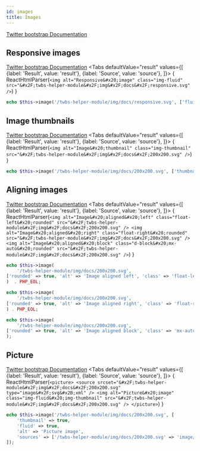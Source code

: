 ```yaml
---
id: images
title: Images
---
```



[Twitter bootstrap Documentation](https://getbootstrap.com/docs/4.5/content/images/)
## Responsive images
[Twitter bootstrap Documentation](https://getbootstrap.com/docs/4.5/content/images/#responsive-images)
<Tabs
    defaultValue="result"
    values={[
      {label: 'Result', value: 'result'},
      {label: 'Source', value: 'source'},
    ]}>
<TabItem value="result">{ ReactHtmlParser(`<img alt="Responsive&#x20;image" class="img-fluid" src="&#x2F;twbs-helper-module&#x2F;img&#x2F;docs&#x2F;responsive.svg" />`) }</TabItem>
<TabItem value="source">

```php
echo $this->image('/twbs-helper-module/img/docs/responsive.svg', ['fluid' => true, 'alt' => 'Responsive image',]);
```

</TabItem>
</Tabs>

## Image thumbnails
[Twitter bootstrap Documentation](https://getbootstrap.com/docs/4.5/content/images/#image-thumbnails)
<Tabs
    defaultValue="result"
    values={[
      {label: 'Result', value: 'result'},
      {label: 'Source', value: 'source'},
    ]}>
<TabItem value="result">{ ReactHtmlParser(`<img alt="Image&#x20;thumbnail" class="img-thumbnail" src="&#x2F;twbs-helper-module&#x2F;img&#x2F;docs&#x2F;200x200.svg" />`) }</TabItem>
<TabItem value="source">

```php
echo $this->image('/twbs-helper-module/img/docs/200x200.svg', ['thumbnail' => true, 'alt' => 'Image thumbnail',]);
```

</TabItem>
</Tabs>

## Aligning images
[Twitter bootstrap Documentation](https://getbootstrap.com/docs/4.5/content/images/#aligning-images)
<Tabs
    defaultValue="result"
    values={[
      {label: 'Result', value: 'result'},
      {label: 'Source', value: 'source'},
    ]}>
<TabItem value="result">{ ReactHtmlParser(`<img alt="Image&#x20;aligned&#x20;left" class="float-left&#x20;rounded" src="&#x2F;twbs-helper-module&#x2F;img&#x2F;docs&#x2F;200x200.svg" />
<img alt="Image&#x20;aligned&#x20;right" class="float-right&#x20;rounded" src="&#x2F;twbs-helper-module&#x2F;img&#x2F;docs&#x2F;200x200.svg" />
<img alt="Image&#x20;aligned&#x20;block" class="d-block&#x20;mx-auto&#x20;rounded" src="&#x2F;twbs-helper-module&#x2F;img&#x2F;docs&#x2F;200x200.svg" />`) }</TabItem>
<TabItem value="source">

```php
echo $this->image(
    '/twbs-helper-module/img/docs/200x200.svg',
['rounded' => true, 'alt' => 'Image aligned left', 'class' => 'float-left']
)  . PHP_EOL;

echo $this->image(
    '/twbs-helper-module/img/docs/200x200.svg',
['rounded' => true, 'alt' => 'Image aligned right', 'class' => 'float-right']
) . PHP_EOL;

echo $this->image(
    '/twbs-helper-module/img/docs/200x200.svg',
['rounded' => true, 'alt' => 'Image aligned block', 'class' => 'mx-auto d-block']
);
```

</TabItem>
</Tabs>

## Picture
[Twitter bootstrap Documentation](https://getbootstrap.com/docs/4.5/content/images/#picture)
<Tabs
    defaultValue="result"
    values={[
      {label: 'Result', value: 'result'},
      {label: 'Source', value: 'source'},
    ]}>
<TabItem value="result">{ ReactHtmlParser(`<picture>
    <source srcset="&#x2F;twbs-helper-module&#x2F;img&#x2F;docs&#x2F;200x200.svg" type="image&#x2F;svg&#x2B;xml" />
    <img alt="Picture&#x20;image" class="img-fluid&#x20;img-thumbnail" src="&#x2F;twbs-helper-module&#x2F;img&#x2F;docs&#x2F;200x200.svg" />
</picture>`) }</TabItem>
<TabItem value="source">

```php
echo $this->image('/twbs-helper-module/img/docs/200x200.svg', [
    'thumbnail' => true,
    'fluid' => true,
    'alt' => 'Picture image',
    'sources' => ['/twbs-helper-module/img/docs/200x200.svg' => 'image/svg+xml'],
]);
```

</TabItem>
</Tabs>

